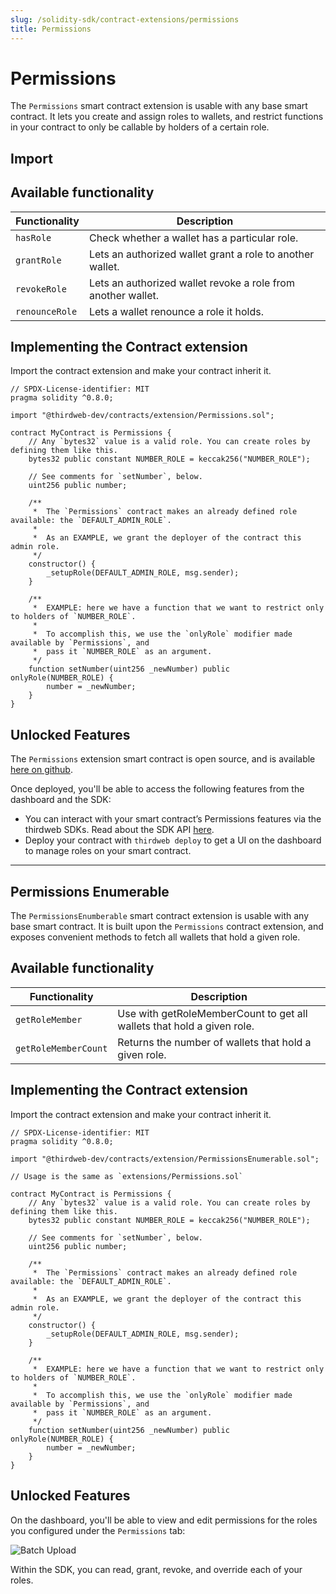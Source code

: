 ```yaml
---
slug: /solidity-sdk/contract-extensions/permissions
title: Permissions
---
```



# Permissions

The `Permissions` smart contract extension is usable with any base smart contract. It lets you create and assign roles to wallets, and restrict functions in your contract to only be callable by holders of a certain role.

<ViewContractCodeButton
  link="https://github.com/thirdweb-dev/contracts/blob/main/contracts/extension/Permissions.sol"
  name="Permissions"
/>

## Import

<ImportSnippet type="extension" category="extension" name="Permissions" />

## Available functionality

| Functionality  | Description                                                  |
| -------------- | ------------------------------------------------------------ |
| `hasRole`      | Check whether a wallet has a particular role.                |
| `grantRole`    | Lets an authorized wallet grant a role to another wallet.    |
| `revokeRole`   | Lets an authorized wallet revoke a role from another wallet. |
| `renounceRole` | Lets a wallet renounce a role it holds.                      |

## Implementing the Contract extension

Import the contract extension and make your contract inherit it.

```solidity
// SPDX-License-identifier: MIT
pragma solidity ^0.8.0;

import "@thirdweb-dev/contracts/extension/Permissions.sol";

contract MyContract is Permissions {
    // Any `bytes32` value is a valid role. You can create roles by defining them like this.
    bytes32 public constant NUMBER_ROLE = keccak256("NUMBER_ROLE");

    // See comments for `setNumber`, below.
    uint256 public number;

    /**
     *  The `Permissions` contract makes an already defined role available: the `DEFAULT_ADMIN_ROLE`.
     *
     *  As an EXAMPLE, we grant the deployer of the contract this admin role.
     */
    constructor() {
        _setupRole(DEFAULT_ADMIN_ROLE, msg.sender);
    }

    /**
     *  EXAMPLE: here we have a function that we want to restrict only to holders of `NUMBER_ROLE`.
     *
     *  To accomplish this, we use the `onlyRole` modifier made available by `Permissions`, and
     *  pass it `NUMBER_ROLE` as an argument.
     */
    function setNumber(uint256 _newNumber) public onlyRole(NUMBER_ROLE) {
        number = _newNumber;
    }
}
```

## Unlocked Features

The `Permissions` extension smart contract is open source, and is available [here on github](https://github.com/thirdweb-dev/contracts/blob/main/contracts/extension/Ownable.sol).

Once deployed, you'll be able to access the following features from the dashboard and the SDK:

- You can interact with your smart contract’s Permissions features via the thirdweb SDKs. Read about the SDK API [here](https://portal.thirdweb.com/typescript/sdk.contractmetadata).
- Deploy your contract with `thirdweb deploy` to get a UI on the dashboard to manage roles on your smart contract.

---

## Permissions Enumerable

The `PermissionsEnumberable` smart contract extension is usable with any base smart contract. It is built upon the `Permissions` contract extension, and exposes convenient methods to fetch all wallets that hold a given role.

<ViewContractCodeButton
  link="https://github.com/thirdweb-dev/contracts/blob/main/contracts/extension/PermissionsEnumerable.sol"
  name="PermissionsEnumerable"
/>

## Available functionality

| Functionality        | Description                                                            |
| -------------------- | ---------------------------------------------------------------------- |
| `getRoleMember`      | Use with getRoleMemberCount to get all wallets that hold a given role. |
| `getRoleMemberCount` | Returns the number of wallets that hold a given role.                  |

## Implementing the Contract extension

Import the contract extension and make your contract inherit it.

```solidity
// SPDX-License-identifier: MIT
pragma solidity ^0.8.0;

import "@thirdweb-dev/contracts/extension/PermissionsEnumerable.sol";

// Usage is the same as `extensions/Permissions.sol`

contract MyContract is Permissions {
    // Any `bytes32` value is a valid role. You can create roles by defining them like this.
    bytes32 public constant NUMBER_ROLE = keccak256("NUMBER_ROLE");

    // See comments for `setNumber`, below.
    uint256 public number;

    /**
     *  The `Permissions` contract makes an already defined role available: the `DEFAULT_ADMIN_ROLE`.
     *
     *  As an EXAMPLE, we grant the deployer of the contract this admin role.
     */
    constructor() {
        _setupRole(DEFAULT_ADMIN_ROLE, msg.sender);
    }

    /**
     *  EXAMPLE: here we have a function that we want to restrict only to holders of `NUMBER_ROLE`.
     *
     *  To accomplish this, we use the `onlyRole` modifier made available by `Permissions`, and
     *  pass it `NUMBER_ROLE` as an argument.
     */
    function setNumber(uint256 _newNumber) public onlyRole(NUMBER_ROLE) {
        number = _newNumber;
    }
}
```

## Unlocked Features

On the dashboard, you'll be able to view and edit permissions for the roles you configured under the `Permissions` tab:

![Batch Upload](../../../assets/permissions.png)

Within the SDK, you can read, grant, revoke, and override each of your roles.

<div className="row" style={{ marginBottom: 24, flexWrap: "wrap" }}>
  <div className="col col--12" style={{ marginTop: 16 }}>
    <QuickstartCard
      name="Permission Controls in the SDK"
      link="/advanced-features/permission-controls"
      image="/assets/icons/sdks.png"
    />
  </div>
</div>
